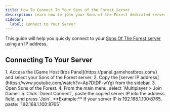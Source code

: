 ```yaml
---
title: How To Connect To Your Sons of the Forest Server
description: Learn how to join your Sons of the Forest dedicated server using the IP address.
sidebar:
  label: Connect to Your Server
---
```


This guide will help you quickly connect to your [Sons Of The Forest server](https://www.gamehostbros.com/sons-of-the-forest-server-hosting/) using an IP address.

## Connecting To Your Server

<Steps>
1. Access the [Game Host Bros Panel](https://panel.gamehostbros.com/) and select your Sons of the Forest server.
2. Copy the [server IP address](https://www.youtube.com/watch?v=Ap7DtDF-wYg) from the sidebar.
3. Open Sons of the Forest.
4. From the main menu, select `Multiplayer > Join Game`.
5. Click `Direct Connect`, paste the copied server IP into the address field, and press `Join`.
</Steps>
**Example:** If your server IP is 192.168.1.100:8765, paste:
`192.168.1.100:8765`
